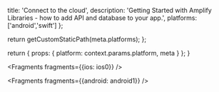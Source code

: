                   
  title: 'Connect to the cloud',
  description: 'Getting Started with Amplify Libraries - how to add API and database to your app.',
  platforms: ['android','swift']
};

  return getCustomStaticPath(meta.platforms);
};

  return {
    props: {
      platform: context.params.platform,
      meta
    }
  };
}
          
      


<Fragments fragments={{ios: ios0}} />


<Fragments fragments={{android: android1}} />

